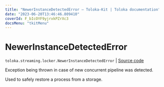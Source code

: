 ```yaml
---
title: "NewerInstanceDetectedError — Toloka-Kit | Toloka documentation"
date: "2023-06-20T13:46:46.809410"
coverId: F_bIcOYF9yjrxkPZrXc3
docsMenu: "tkitMenu"
---
```


# NewerInstanceDetectedError

`toloka.streaming.locker.NewerInstanceDetectedError` | [Source code](https://github.com/Toloka/toloka-kit/blob/v1.2.0/src/streaming/locker.py#L24)

Exception being thrown in case of new concurrent pipeline was detected.

Used to safely restore a process from a storage.